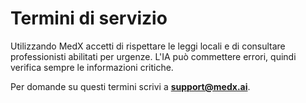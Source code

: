 # Termini di servizio

Utilizzando MedX accetti di rispettare le leggi locali e di consultare professionisti abilitati per urgenze. L'IA può commettere errori, quindi verifica sempre le informazioni critiche.

Per domande su questi termini scrivi a **support@medx.ai**.
